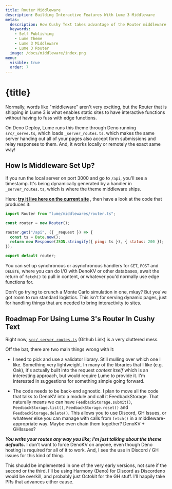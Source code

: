 ```yaml
---
title: Router Middleware
description: Building Interactive Features With Lume 3 Middleware
metas:
  description: How Cushy Text takes advantage of the Router middleware in Lume 3 to handle form submissions and API requests.
  keywords:
    - Self Publishing
    - Lume Theme
    - Lume 3 Middleware
    - Lume 3 Router
  image: /docs/middleware/index.png
menu:
  visible: true
  order: 7
---
```


# {title}

Normally, words like "middleware" aren't very exciting, but the Router that 
is shipping in Lume 3 is what enables static sites to have interactive functions
without having to fuss with edge functions.

On Deno Deploy, Lume runs this theme through Deno running `src/_serve.ts`, which loads 
`_server_routes.ts`. which makes the same server handing out all of your pages also 
accept form submissions and relay responses to them. And, it works locally or remotely 
the exact same way!

## How Is Middleware Set Up?

If you run the local server on port 3000 and go to `/api`, you'll see a timestamp. It's
being dynamically generated by a handler in `_server_routes.ts`, which is where the theme
middleware ships. 

Here:<strong> <a href="/api" target="_blank">try it live here on the current site</a>
</strong>, then have a look at the code that produces it:

```js
import Router from "lume/middlewares/router.ts";

const router = new Router();

router.get("/api", ({ _request }) => {
  const ts = Date.now();
  return new Response(JSON.stringify({ ping: ts }), { status: 200 });
});

export default router;
```

You can set up synchronous or asynchronous handlers for `GET`, `POST` and
`DELETE`, where you can do I/O with DenoKV or other databases, await the 
return of `fetch()` to pull in content, or whatever you'd normally use 
edge functions for. 

Don't go trying to crunch a Monte Carlo simulation in one, mkay? But you've
got room to run standard logistics. This isn't for serving dynamic pages, 
just for handling things that are needed to bring interactivity to sites.

## Roadmap For Using Lume 3's Router In Cushy Text

Right now, [`src/_server_routes.ts`](https://github.com/timthepost/cushytext-theme/blob/main/src/_server_routes.ts)
(Github Link) is a very cluttered mess. 

Off the bat, there are two main things wrong with it:

 - I need to pick and use a validator library. Still mulling over which one
   I like. Something very lightweight. In many of the libraries that I like
   (e.g. Oak), it's actually built into the request _context itself_ which 
   is an interesting approach, but would require Lume to provide it. I'm interested
   in suggestions for something simple going forward.

 - The code needs to be back-end agnostic. I plan to move all the code that talks
   to DenoKV into a module and call it FeedbackStorage. That naturally means we 
   can have `FeedbackStorage.submit()`, `FeedbackStorage.list()`, `FeedbackStorage.reset()` 
   and `FeedbackStorage.delete()`. This allows you to use Discord, GH Issues, or whatever 
   else you can manage with calls from `fetch()` in a middleware-appropriate way. Maybe 
   even chain them together? DenoKV + GHIssues?

***You write your routes any way you like; I'm just talking about the theme 
defaults.*** I don't want to force DenoKV on anyone, even though Deno hosting is 
required for all of it to work. And, I see the use in Discord / GH issues for this
kind of thing.

This should be implemented in one of the very early versions, not sure if the second 
or the third. I'll be using Harmony (Deno) for Discord as Discordeno would be overkill, 
and probably just Octokit for the GH stuff. I'll happily take PRs that advances either
cause.